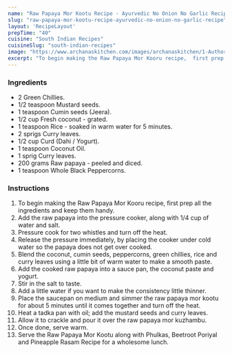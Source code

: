 ---
name: "Raw Papaya Mor Kootu Recipe - Ayurvedic No Onion No Garlic Recipe"
slug: "raw-papaya-mor-kootu-recipe-ayurvedic-no-onion-no-garlic-recipe"
layout: 'RecipeLayout'
prepTime: "40"
cuisine: "South Indian Recipes"
cuisineSlug: "south-indian-recipes"
image: "https://www.archanaskitchen.com/images/archanaskitchen/1-Author/admin/Raw_Papaya_Mor_Kootu_Recipe__Ayurvedic_No_Onion_No_Garlic_Recipe.jpg"
excerpt: "To begin making the Raw Papaya Mor Kooru recipe,  first prep all the ingredients and keep them handy"
---

### Ingredients

- 2 Green Chillies.
- 1/2 teaspoon Mustard seeds.
- 1 teaspoon Cumin seeds (Jeera).
- 1/2 cup Fresh coconut - grated.
- 1 teaspoon Rice - soaked in warm water for 5 minutes.
- 2 sprigs Curry leaves.
- 1/2 cup Curd (Dahi / Yogurt).
- 1 teaspoon Coconut Oil.
- 1 sprig Curry leaves.
- 200 grams Raw papaya - peeled and diced.
- 1 teaspoon Whole Black Peppercorns.

### Instructions

1. To begin making the Raw Papaya Mor Kooru recipe,  first prep all the ingredients and keep them handy.
1. Add the raw papaya into the pressure cooker, along with 1/4 cup of water and salt.
1. Pressure cook for two whistles and turn off the heat.
1. Release the pressure immediately, by placing the cooker under cold water so the papaya does not get over cooked.
1. Blend the coconut, cumin seeds, peppercorns, green chillies, rice and curry leaves using a little bit of warm water to make a smooth paste.
1. Add the cooked raw papaya into a sauce pan, the coconut paste and yogurt.
1. Stir in the salt to taste.
1. Add a little water if you want to make the consistency little thinner.
1. Place the saucepan on medium and simmer the raw papaya mor kootu for about 5 minutes until it comes together and turn off the heat.
1. Heat a tadka pan with oil; add the mustard seeds and curry leaves.
1. Allow it to crackle and pour it over the raw papaya mor kuzhambu.
1. Once done, serve warm.
1. Serve the Raw Papaya Mor Kootu along with Phulkas, Beetroot Poriyal and Pineapple Rasam Recipe for a wholesome lunch.

